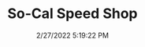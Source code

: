 ---
width: 1333
height: 2000
title: So-Cal Speed Shop
description: So-Cal Speed Shop racer number 28
date: 2/27/2022 5:19:22 PM
cameraMake: Sony
cameraModel: ILCE-7M3
lens: FE 35mm F1.4 GM
settingsfStop: f/1.4
settingsISO: ISO 160
settingsShutter: 1/40
settingsFocalLength: 35 mm
---